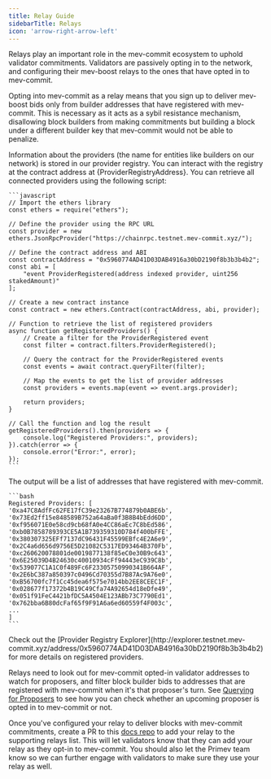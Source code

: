 ```yaml
---
title: Relay Guide
sidebarTitle: Relays
icon: 'arrow-right-arrow-left'
---
```


Relays play an important role in the mev-commit ecosystem to uphold validator commitments. Validators are passively opting in to the network, and configuring their mev-boost relays to the ones that have opted in to mev-commit.

Opting into mev-commit as a relay means that you sign up to deliver mev-boost bids only from builder addresses that have registered with mev-commit. This is necessary as it acts as a sybil resistance mechanism, disallowing block builders from making commitments but building a block under a different builder key that mev-commit would not be able to penalize.

Information about the providers (the name for entities like builders on our network) is stored in our provider registry. You can interact with the registry at the contract address at {ProviderRegistryAddress}. 
<AccordionGroup>
  <Accordion title="How to retrieve all connected providers">
    You can retrieve all connected providers using the following script:

    ```javascript
    // Import the ethers library
    const ethers = require("ethers");

    // Define the provider using the RPC URL
    const provider = new ethers.JsonRpcProvider("https://chainrpc.testnet.mev-commit.xyz/");

    // Define the contract address and ABI
    const contractAddress = "0x5960774AD41D03DAB4916a30bD2190f8b3b3b4b2";
    const abi = [
        "event ProviderRegistered(address indexed provider, uint256 stakedAmount)"
    ];

    // Create a new contract instance
    const contract = new ethers.Contract(contractAddress, abi, provider);

    // Function to retrieve the list of registered providers
    async function getRegisteredProviders() {
        // Create a filter for the ProviderRegistered event
        const filter = contract.filters.ProviderRegistered();

        // Query the contract for the ProviderRegistered events
        const events = await contract.queryFilter(filter);

        // Map the events to get the list of provider addresses
        const providers = events.map(event => event.args.provider);

        return providers;
    }

    // Call the function and log the result
    getRegisteredProviders().then(providers => {
        console.log("Registered Providers:", providers);
    }).catch(error => {
        console.error("Error:", error);
    });
    ```

  </Accordion>
  
  <Accordion title="Expected Output">
    The output will be a list of addresses that have registered with mev-commit.

    ```bash
    Registered Providers: [
    '0xa47C8AdfFc62FE17fC39e23267B774879b0ABE6b',
    '0x73Ed2ff15e848589B752a64aBa0f3B8B4bEdd6DD',
    '0xf956071E0e58cd9cb68fA0e4CC86aEc7C8bEd586',
    '0xb0B7858789393CE5A1B739359310D784f400bFFE',
    '0x380307325EFf7137dC96431F45599EBfc4E2A6e9',
    '0x2C4a6d656d9756E5D21082C5317ED93464B370Fb',
    '0xc260620078801de0019877138f85eC0e30B9c643',
    '0x6E25039D4B24630c40010934cFf94443eC939C8b',
    '0x539077C1A1C0f489Fc6F23305750990341B664AF',
    '0x2E6bC387a850397c0496Cd70355d7B87Ac9A76e0',
    '0xB56700fc7f1Cc45dea6f575e7014bb2EE8CEEC1F',
    '0x028677f17372b4B19C49Cfa74A92654d18eDfe49',
    '0x051f91FeC4421bfDC5A4504E123ABb73C7790Ed1',
    '0x762bba6B80dcFaf65f9F91A6a6ed60559f4F003c',
    ...
    ]
    ```
  </Accordion>

  <Accordion title="Additional Information" icon="info">
    Check out the [Provider Registry Explorer](http://explorer.testnet.mev-commit.xyz/address/0x5960774AD41D03DAB4916a30bD2190f8b3b3b4b2) for more details on registered providers.
  </Accordion>

</AccordionGroup>

Relays need to look out for mev-commit opted-in validator addresses to watch for proposers, and filter block builder bids to addresses that are registered with mev-commit when it's that proposer's turn. See [Querying for Proposers](/get-started/providers/Querying-for-proposers) to see how you can check whether an upcoming proposer is opted in to mev-commit or not.

Once you've configured your relay to deliver blocks with mev-commit commitments, create a PR to this [docs repo](https://github.com/primev/mev-commit-docs/blob/main/get-started/validators.mdx) to add your relay to the supporting relays list. This will let validators know that they can add your relay as they opt-in to mev-commit. You should also let the Primev team know so we can further engage with validators to make sure they use your relay as well.

